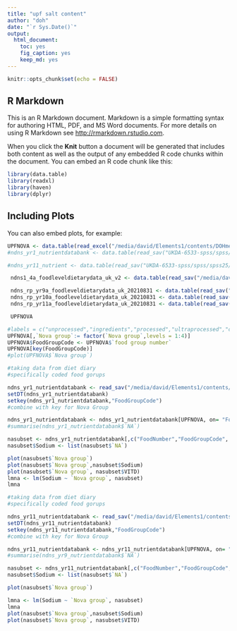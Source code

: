 ```yaml
---
title: "upf salt content"
author: "doh"
date: "`r Sys.Date()`"
output: 
  html_document: 
    toc: yes
    fig_caption: yes
    keep_md: yes
---
```


```r
knitr::opts_chunk$set(echo = FALSE)
```

## R Markdown

This is an R Markdown document. Markdown is a simple formatting syntax for authoring HTML, PDF, and MS Word documents. For more details on using R Markdown see <http://rmarkdown.rstudio.com>.

When you click the **Knit** button a document will be generated that includes both content as well as the output of any embedded R code chunks within the document. You can embed an R code chunk like this:

```r
library(data.table)
library(readxl)
library(haven)
library(dplyr)
```

## Including Plots

You can also embed plots, for example:

```r
UPFNOVA <- data.table(read_excel("/media/david/Elements1/contents/DOHmed/MPH/MPHModules/dissertation/alternativequant/altquant/altquant/UPFNOVA.xlsx"))
#ndns_yr1_nutrientdatabank <- data.table(read_sav("UKDA-6533-spss/spss/spss25/ndns_yr1_nutrientdatabank.sav"))

#ndns_yr11_nutrient <- data.table(read_sav("UKDA-6533-spss/spss/spss25/ndns_yr11_nutrientdatabank_2021-03-19.sav"))

 ndns1_4a_foodleveldietarydata_uk_v2 <- data.table(read_sav("/media/david/Elements1/contents/DOHmed/MPH/MPHModules/dissertation/alternativequant/altquant/UKDA-6533-spss/spss/spss25/ndns_rp_yr1-4a_foodleveldietarydata_uk_v2.sav"))

 ndns_rp_yr9a_foodleveldietarydata_uk_20210831 <- data.table(read_sav("/media/david/Elements1/contents/DOHmed/MPH/MPHModules/dissertation/alternativequant/altquant/UKDA-6533-spss/spss/spss25/ndns_rp_yr9a_foodleveldietarydata_uk_20210831.sav"))
 ndns_rp_yr10a_foodleveldietarydata_uk_20210831 <- data.table(read_sav("/media/david/Elements1/contents/DOHmed/MPH/MPHModules/dissertation/alternativequant/altquant/UKDA-6533-spss/spss/spss25/ndns_rp_yr10a_foodleveldietarydata_uk_20210831.sav"))
 ndns_rp_yr11a_foodleveldietarydata_uk_20210831 <- data.table(read_sav("/media/david/Elements1/contents/DOHmed/MPH/MPHModules/dissertation/alternativequant/altquant/UKDA-6533-spss/spss/spss25/ndns_rp_yr11a_foodleveldietarydata_uk_20210831.sav") )
```




```r
 UPFNOVA

#labels = c("unprocessed","ingredients","processed","ultraprocessed","complex","supplements")
UPFNOVA[,`Nova group`:= factor(`Nova group`,levels = 1:4)]
UPFNOVA$FoodGroupCode <- UPFNOVA$`food group number`
UPFNOVA[key(FoodGroupCode)]
#plot(UPFNOVA$`Nova group`)

```



```r

#taking data from diet diary
#specifically coded food gorups

ndns_yr1_nutrientdatabank <- read_sav("/media/david/Elements1/contents/DOHmed/MPH/MPHModules/dissertation/alternativequant/altquant/UKDA-6533-spss/spss/spss25/ndns_yr1_nutrientdatabank.sav")
setDT(ndns_yr1_nutrientdatabank)
setkey(ndns_yr1_nutrientdatabank,"FoodGroupCode")
#combine with key for Nova Group

ndns_yr1_nutrientdatabank <- ndns_yr1_nutrientdatabank[UPFNOVA, on= "FoodGroupCode"]
#summarise(ndns_yr1_nutrientdatabank$`NA`)

nasubset <- ndns_yr1_nutrientdatabank[,c("FoodNumber","FoodGroupCode", "FoodName","Nova group","NA","VITD")]
nasubset$Sodium <- list(nasubset$`NA`)

plot(nasubset$`Nova group`)
plot(nasubset$`Nova group`,nasubset$Sodium)
plot(nasubset$`Nova group`, nasubset$VITD)
lmna <- lm(Sodium ~ `Nova group`, nasubset)
lmna
```




```r
#taking data from diet diary
#specifically coded food gorups

ndns_yr11_nutrientdatabank <- read_sav("/media/david/Elements1/contents/DOHmed/MPH/MPHModules/dissertation/alternativequant/altquant/UKDA-6533-spss/spss/spss25/ndns_yr11_nutrientdatabank_2021-03-19.sav")
setDT(ndns_yr11_nutrientdatabank)
setkey(ndns_yr11_nutrientdatabank,"FoodGroupCode")
#combine with key for Nova Group

ndns_yr11_nutrientdatabank <- ndns_yr11_nutrientdatabank[UPFNOVA, on= "FoodGroupCode"]
#summarise(ndns_yr9_nutrientdatabank$`NA`)

nasubset <- ndns_yr11_nutrientdatabank[,c("FoodNumber","FoodGroupCode", "FoodName","Nova group","NA","VITD")]
nasubset$Sodium <- list(nasubset$`NA`)

plot(nasubset$`Nova group`)

lmna <- lm(Sodium ~ `Nova group`, nasubset)
lmna
plot(nasubset$`Nova group`,nasubset$Sodium)
plot(nasubset$`Nova group`, nasubset$VITD)
```

